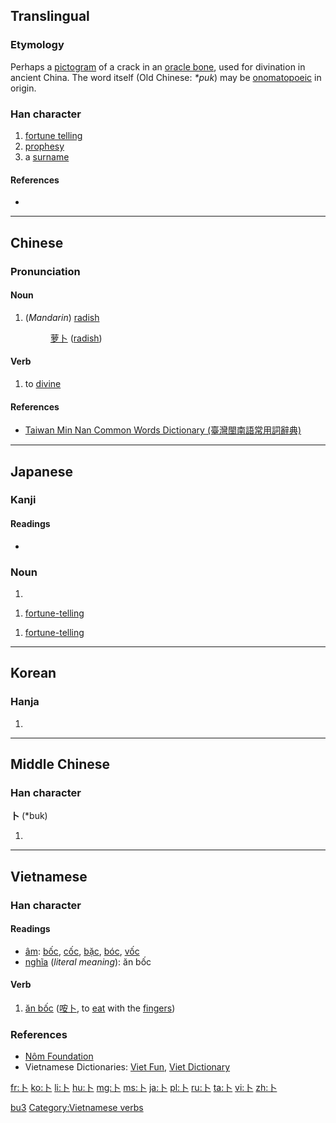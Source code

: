 {{also|蔔|ト}}
==Translingual==
{{stroke order|strokes=2}}
{{stroke order|type=animate}}

===Etymology===
Perhaps a [[%E8%B1%A1%E5%BD%A2|pictogram]] of a crack in an [http://en.wikipedia.org/wiki/Oracle_bone oracle bone], used for divination in ancient China. The word itself (Old Chinese: ''*puk'') may be [[onomatopoeia|onomatopoeic]] in origin.

===Han character===
{{Han char|rn=25|rad=卜|as=00|sn=2|four=2300<sub>0</sub>|canj=卜 (Y)|ids=⿰[[丨]][[丶]]}}

# [[fortune telling]]
# [[prophesy]]
# a [[surname]]

====References====
* {{Han ref|kx=0157.250|dkj=02774|dj=0361.150|hdz=10091.110|uh=535C|ud=21340|bh=A452|bd=42066}}

----

==Chinese==
{{zh-hanzi-box|[[卜]]}}

===Pronunciation===
{{zh-pron
|m=bǔ,bó,bo
|c=buk1
|h=pfs=puk
|mn=pok/poh
|w=
|mc=y
|oc=
|ma=|ma2=
|cat=n
}}

====Noun====
{{zh-noun|s|pin=[[bo]] or [[bó]]|pint=bo|tra=蔔|sim=卜}}

# (''Mandarin'') {{context|literary|lang=cmn|sort=bo}} [[radish]]
#: [[萝卜]] ([[radish]])

====Verb====
{{cmn-verb|ts|pin=bǔ|pint=bu3}}

# {{context|literary|lang=cmn}} to [[divine]]

====References====
*[http://twblg.dict.edu.tw/holodict_new/result_detail.jsp?n_no=64&curpage=1&sample=%E5%8D%9C&radiobutton=1&querytarget=1&limit=20&pagenum=1&rowcount=4 Taiwan Min Nan Common Words Dictionary (臺灣閩南語常用詞辭典)]

[[Category:Mandarin literary terms|bu3]]

----

==Japanese==
===Kanji===
{{ja-kanji|grade=8|rs=卜00}}

====Readings====
* {{ja-readings|on=[[ぼく]] (boku)|kun=[[うらなう]] (uranau), [[うらない]] (uranai)}}

===Noun===
{{ja-noun|うらない}} 

# {{alternative form of|占い|lang=ja}}

{{ja-noun|ぼく}} 

# {{context|archaic|lang=ja|sort=ほく'}} [[fortune-telling]]

{{ja-noun|うら}} 

# {{context|archaic|lang=ja|sort=うら}} [[fortune-telling]]

----

==Korean==
===Hanja===
{{ko-hanja|hangeul=복|rv=bok|mr=pok|y=pok}}

# {{defn|lang=ko|sort=卜00}}

----

==Middle Chinese==
===Han character===
'''卜''' (*buk)<!--apostrophe indicates that this is a reconstructed pronunciation-->

# {{defn|lang=ltc|sort=卜00}}

----

==Vietnamese==
===Han character===
{{vi-hantu|rs=卜00}}

====Readings====
* [[音読|âm]]: [[bốc]], [[cốc]], [[bặc]], [[bóc]], [[vốc]]
* [[意義|nghĩa]] (''literal meaning''): ăn bốc

====Verb====
{{head|vi|verb|sc=Hant}}{{attention|vi|may need inflection template}}

# [[ăn bốc]] ([[咹卜]], to [[eat]] with the [[fingers]])

===References===
* [http://nomfoundation.org/common/nom_details.php?codepoint=535c Nôm Foundation]
* Vietnamese Dictionaries: [http://dict.vietfun.com Viet Fun], [http://www.vietdictionary.com Viet Dictionary]

[[Category:Vietnamese verbs]]

[[Category:CJKV radicals| ]]

[[fr:卜]]
[[ko:卜]]
[[li:卜]]
[[hu:卜]]
[[mg:卜]]
[[ms:卜]]
[[ja:卜]]
[[pl:卜]]
[[ru:卜]]
[[ta:卜]]
[[vi:卜]]
[[zh:卜]]